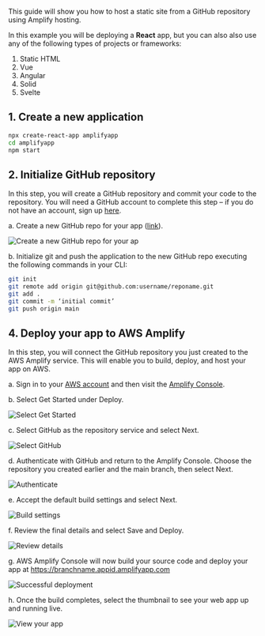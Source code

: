 This guide will show you how to host a static site from a GitHub repository using Amplify hosting.

In this example you will be deploying a __React__ app, but you can also also use any of the following types of projects or frameworks:

1. Static HTML
2. Vue
3. Angular
4. Solid
5. Svelte

## 1. Create a new application

```sh
npx create-react-app amplifyapp
cd amplifyapp
npm start
```

## 2. Initialize GitHub repository

In this step, you will create a GitHub repository and commit your code to the repository. You will need a GitHub account to complete this step – if you do not have an account, sign up [here](https://github.com/join).

a. Create a new GitHub repo for your app ([link](https://github.com/new)).  
 
![Create a new GitHub repo for your ap](/images/hosting/git/1.png)

b. Initialize git and push the application to the new GitHub repo executing the following commands in your CLI:

```sh
git init
git remote add origin git@github.com:username/reponame.git
git add .
git commit -m ‘initial commit’
git push origin main
```

## 4. Deploy your app to AWS Amplify

In this step, you will connect the GitHub repository you just created to the AWS Amplify service. This will enable you to build, deploy, and host your app on AWS.

a. Sign in to your [AWS account](https://console.aws.amazon.com/) and then visit the [Amplify Console](https://console.aws.amazon.com/amplify/home).

b. Select Get Started under Deploy.

![Select Get Started](/images/hosting/git/3.png)

c. Select GitHub as the repository service and select Next.

![Select GitHub](/images/hosting/git/4.png)

d. Authenticate with GitHub and return to the Amplify Console. Choose the repository you created earlier and the main branch, then select Next.

![Authenticate](/images/hosting/git/5.png)

e. Accept the default build settings and select Next.

![Build settings](/images/hosting/git/6.png)

f. Review the final details and select Save and Deploy.

![Review details](/images/hosting/git/7.png)

g. AWS Amplify Console will now build your source code and deploy your app at https://branchname.appid.amplifyapp.com

![Successful deployment](/images/hosting/git/8.png)

h. Once the build completes, select the thumbnail to see your web app up and running live.

![View your app](/images/hosting/git/9.png)